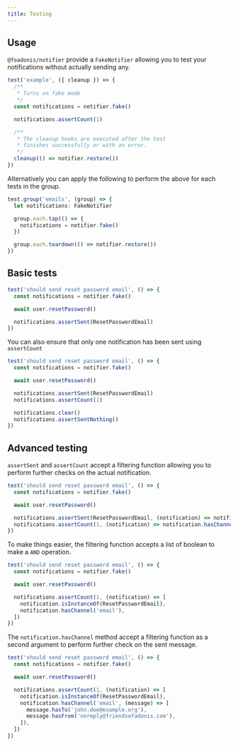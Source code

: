 ```yaml
---
title: Testing
---
```


## Usage

`@foadonis/notifier` provide a `FakeNotifier` allowing you to test your notifications without actually sending any.

```ts
test('example', ({ cleanup }) => {
  /**
   * Turns on fake mode
   */
  const notifications = notifier.fake()

  notifications.assertCount(1)

  /**
   * The cleanup hooks are executed after the test
   * finishes successfully or with an error.
   */
  cleanup(() => notifier.restore())
})
```

Alternatively you can apply the following to perform the above for each tests in the group.

```ts
test.group('emails', (group) => {
  let notifications: FakeNotifier

  group.each.tap(() => {
    notifications = notifier.fake()
  })

  group.each.teardown(() => notifier.restore())
})
```

## Basic tests

```ts
test('should send reset password email', () => {
  const notifications = notifier.fake()

  await user.resetPassword()

  notifications.assertSent(ResetPasswordEmail)
})
```

You can also ensure that only one notification has been sent using `assertCount`

```ts
test('should send reset password email', () => {
  const notifications = notifier.fake()

  await user.resetPassword()

  notifications.assertSent(ResetPasswordEmail)
  notifications.assertCount(1)

  notifications.clear()
  notifications.assertSentNothing()
})
```

## Advanced testing

`assertSent` and `assertCount` accept a filtering function allowing you to perform further checks on the actual notification.

```ts
test('should send reset password email', () => {
  const notifications = notifier.fake()

  await user.resetPassword()

  notifications.assertSent(ResetPasswordEmail, (notification) => notification.hasChannel('email'))
  notifications.assertCount(1, (notification) => notification.hasChannel('email'))
})
```

To make things easier, the filtering function accepts a list of boolean to make a `AND` operation.

```ts
test('should send reset password email', () => {
  const notifications = notifier.fake()

  await user.resetPassword()

  notifications.assertCount(1, (notification) => [
    notification.isInstanceOf(ResetPasswordEmail),
    notification.hasChannel('email'),
  ])
})
```

The `notification.hasChannel` method accept a filtering function as a second argument to perform further check on the sent message.

```ts
test('should send reset password email', () => {
  const notifications = notifier.fake()

  await user.resetPassword()

  notifications.assertCount(1, (notification) => [
    notification.isInstanceOf(ResetPasswordEmail),
    notification.hasChannel('email', (message) => [
      message.hasTo('john.doe@example.org'),
      message.hasFrom('noreply@friendsofadonis.com'),
    ]),
  ])
})
```
